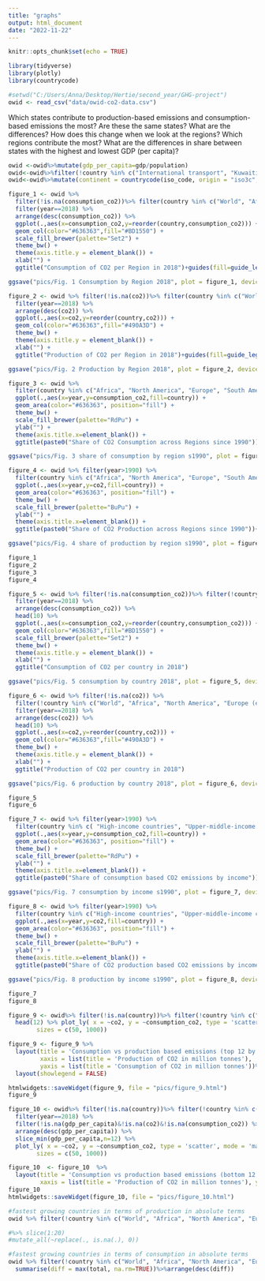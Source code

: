 ```yaml
---
title: "graphs"
output: html_document
date: "2022-11-22"
---
```


```r
knitr::opts_chunk$set(echo = TRUE)
```

```r
library(tidyverse)
library(plotly)
library(countrycode)
```

```r
#setwd("C:/Users/Anna/Desktop/Hertie/second_year/GHG-project")
owid <- read_csv("data/owid-co2-data.csv")
```

Which states contribute to production-based emissions and consumption-based emissions the most? Are these the same states? What are the differences?
How does this change when we look at the regions? Which regions contribute the most? 
What are the differences in share between states with the highest and lowest GDP (per capita)?

```r
owid <-owid%>%mutate(gdp_per_capita=gdp/population)
owid<-owid%>%filter(!country %in% c("International transport", "Kuwaiti Oil Fires"))
owid<-owid%>%mutate(continent = countrycode(iso_code, origin = "iso3c", destination = "continent"))
```

```r
figure_1 <- owid %>% 
  filter(!is.na(consumption_co2))%>% filter(country %in% c("World", "Africa", "North America", "Europe (excl. EU-28)", "South America", "Asia", "Australia", "Asia (excl. China & India)", "European Union (28)", "North America (excl. USA)", "Oceania", "Antarctica"))%>%
  filter(year==2018) %>% 
  arrange(desc(consumption_co2)) %>% 
  ggplot(.,aes(x=consumption_co2,y=reorder(country,consumption_co2))) +
  geom_col(color="#636363",fill="#BD1550") +
  scale_fill_brewer(palette="Set2") +
  theme_bw() +
  theme(axis.title.y = element_blank()) +
  xlab("") +
  ggtitle("Consumption of CO2 per Region in 2018")+guides(fill=guide_legend(title=" "))

ggsave("pics/Fig. 1 Consumption by Region 2018", plot = figure_1, device = "png", width = 10, height = 8)
```

```r
figure_2 <- owid %>% filter(!is.na(co2))%>% filter(country %in% c("World", "Africa", "North America", "Europe (excl. EU-28)", "South America", "Asia", "Australia", "Asia (excl. China & India)", "European Union (28)", "North America (excl. USA)", "Oceania", "Antarctica"))%>%
  filter(year==2018) %>% 
  arrange(desc(co2)) %>% 
  ggplot(.,aes(x=co2,y=reorder(country,co2))) +
  geom_col(color="#636363",fill="#490A3D") +
  theme_bw() +
  theme(axis.title.y = element_blank()) +
  xlab("") +
  ggtitle("Production of CO2 per Region in 2018")+guides(fill=guide_legend(title=" "))

ggsave("pics/Fig. 2 Production by Region 2018", plot = figure_2, device = "png", width = 10, height = 8)
```

```r
figure_3 <- owid %>% 
  filter(country %in% c("Africa", "North America", "Europe", "South America", "Asia", "Australia", "Asia (excl. China & India)", "North America (excl. USA)", "Oceania", "Antarctica")) %>% 
  ggplot(.,aes(x=year,y=consumption_co2,fill=country)) +
  geom_area(color="#636363", position="fill") +
  theme_bw() +
  scale_fill_brewer(palette="RdPu") +
  ylab("") +
  theme(axis.title.x=element_blank()) +
  ggtitle(paste0("Share of CO2 Consumption across Regions since 1990"))+guides(fill=guide_legend(title=" "))

ggsave("pics/Fig. 3 share of consumption by region s1990", plot = figure_3, device = "png", width = 10, height = 8)
```

```r
figure_4 <- owid %>% filter(year>1990) %>%
  filter(country %in% c("Africa", "North America", "Europe", "South America", "Asia", "Australia", "Asia (excl. China & India)", "North America (excl. USA)", "Oceania", "Antarctica")) %>% 
  ggplot(.,aes(x=year,y=co2,fill=country)) +
  geom_area(color="#636363", position="fill") +
  theme_bw() +
  scale_fill_brewer(palette="BuPu") +
  ylab("") +
  theme(axis.title.x=element_blank()) +
  ggtitle(paste0("Share of CO2 Production across Regions since 1990"))+guides(fill=guide_legend(title=" "))

ggsave("pics/Fig. 4 share of production by region s1990", plot = figure_4, device = "png", width = 10, height = 8)
```

```r
figure_1
figure_2
figure_3
figure_4
```


```r
figure_5 <- owid %>% filter(!is.na(consumption_co2))%>% filter(!country %in% c("World", "Africa", "North America", "Europe (excl. EU-28)", "South America", "Asia", "Australia", "Asia (excl. China & India)", "European Union (28)", "Europe","Europe (excl. EU-27)", "European Union (27)", "High-income countries", "Upper-middle-income countries", "Lower-middle-income countries", "North America (excl. USA)","Oceania", "Antarctica"))%>%
  filter(year==2018) %>% 
  arrange(desc(consumption_co2)) %>% 
  head(10) %>% 
  ggplot(.,aes(x=consumption_co2,y=reorder(country,consumption_co2))) +
  geom_col(color="#636363",fill="#BD1550") +
  scale_fill_brewer(palette="Set2") +
  theme_bw() +
  theme(axis.title.y = element_blank()) +
  xlab("") +
  ggtitle("Consumption of CO2 per country in 2018")

ggsave("pics/Fig. 5 consumption by country 2018", plot = figure_5, device = "png", width = 10, height = 8)
```

```r
figure_6 <- owid %>% filter(!is.na(co2)) %>% 
  filter(!country %in% c("World", "Africa", "North America", "Europe (excl. EU-28)", "South America", "Asia", "Australia", "Asia (excl. China & India)", "European Union (28)", "Europe","Europe (excl. EU-27)", "European Union (27)", "High-income countries", "Upper-middle-income countries", "Lower-middle-income countries", "North America (excl. USA)",  "Oceania", "Antarctica")) %>%
  filter(year==2018) %>% 
  arrange(desc(co2)) %>% 
  head(10) %>% 
  ggplot(.,aes(x=co2,y=reorder(country,co2))) +
  geom_col(color="#636363",fill="#490A3D") +
  theme_bw() +
  theme(axis.title.y = element_blank()) +
  xlab("") +
  ggtitle("Production of CO2 per country in 2018")

ggsave("pics/Fig. 6 production by country 2018", plot = figure_6, device = "png", width = 10, height = 8)
```


```r
figure_5
figure_6
```

```r
figure_7 <- owid %>% filter(year>1990) %>%
  filter(country %in% c( "High-income countries", "Upper-middle-income countries", "Lower-middle-income countries", "Low-income countries")) %>% 
  ggplot(.,aes(x=year,y=consumption_co2,fill=country)) +
  geom_area(color="#636363", position="fill") +
  theme_bw() +
  scale_fill_brewer(palette="RdPu") +
  ylab("") +
  theme(axis.title.x=element_blank()) +
  ggtitle(paste0("Share of consumption based CO2 emissions by income"))+guides(fill=guide_legend(title=" "))

ggsave("pics/Fig. 7 consumption by income s1990", plot = figure_7, device = "png", width = 10, height = 8)

figure_8 <- owid %>% filter(year>1990) %>%
  filter(country %in% c("High-income countries", "Upper-middle-income countries", "Lower-middle-income countries", "Low-income countries")) %>% 
  ggplot(.,aes(x=year,y=co2,fill=country)) +
  geom_area(color="#636363", position="fill") +
  theme_bw() +
  scale_fill_brewer(palette="BuPu") +
  ylab("") +
  theme(axis.title.x=element_blank()) +
  ggtitle(paste0("Share of CO2 production based CO2 emissions by income"))+guides(fill=guide_legend(title=" "))

ggsave("pics/Fig. 8 production by income s1990", plot = figure_8, device = "png", width = 10, height = 8)
```

```r
figure_7
figure_8
```

```r
figure_9 <- owid%>% filter(!is.na(country))%>% filter(!country %in% c("World", "Africa", "North America", "Europe (excl. EU-28)", "South America", "Asia","Asia (excl. China & India)", "European Union (28)", "Europe","Europe (excl. EU-27)", "European Union (27)", "High-income countries", "Upper-middle-income countries", "Lower-middle-income countries", "North America (excl. USA)", "Oceania", "Antarctica")) %>%filter(year==2018) %>%  filter(!is.na(gdp_per_capita)&!is.na(co2)&!is.na(consumption_co2))%>%arrange(desc(gdp_per_capita)) %>% 
  head(12) %>% plot_ly( x = ~co2, y = ~consumption_co2, type = 'scatter', mode = 'markers', size = ~gdp_per_capita, color = ~country, colors = 'Paired',
        sizes = c(50, 1000))

figure_9 <- figure_9 %>%
  layout(title = 'Consumption vs production based emissions (top 12 by GDP per capita)',
         xaxis = list(title = 'Production of CO2 in million tonnes'), 
         yaxis = list(title = 'Consumption of CO2 in million tonnes'))%>%  
  layout(showlegend = FALSE)

htmlwidgets::saveWidget(figure_9, file = "pics/figure_9.html")
figure_9
```



```r
figure_10 <- owid%>% filter(!is.na(country))%>% filter(!country %in% c("World", "Africa", "North America", "Europe (excl. EU-28)", "South America", "Asia","Asia (excl. China & India)", "European Union (28)", "Europe","Europe (excl. EU-27)", "European Union (27)", "High-income countries", "Upper-middle-income countries", "Lower-middle-income countries", "North America (excl. USA)", "Oceania", "Antarctica"))%>%
  filter(year==2018) %>%
  filter(!is.na(gdp_per_capita)&!is.na(co2)&!is.na(consumption_co2)) %>%
  arrange(desc(gdp_per_capita)) %>% 
  slice_min(gdp_per_capita,n=12) %>% 
  plot_ly( x = ~co2, y = ~consumption_co2, type = 'scatter', mode = 'markers', size = ~gdp_per_capita, color = ~country, colors = 'Paired',
        sizes = c(50, 1000))

figure_10  <- figure_10  %>%
  layout(title = 'Consumption vs production based emissions (bottom 12 by GDP per capita)',
         xaxis = list(title = 'Production of CO2 in million tonnes'), yaxis = list(title = 'Consumption of CO2 in million tonnes'))
figure_10
htmlwidgets::saveWidget(figure_10, file = "pics/figure_10.html")
```

```r
#fastest growing countries in terms of production in absolute terms
owid %>% filter(!country %in% c("World", "Africa", "North America", "Europe (excl. EU-28)", "South America", "Asia","Asia (excl. China & India)", "European Union (28)", "Europe","Europe (excl. EU-27)", "European Union (27)", "High-income countries", "Upper-middle-income countries", "Lower-middle-income countries","Low-income countries", "North America (excl. USA)", "Oceania", "Antarctica"))%>% filter(year %in% c(1990, 2018))%>% select(country, year, cumulative_co2, continent)%>% pivot_wider(names_from = year, values_from = cumulative_co2)%>%mutate(diff=`2018`-`1990`)%>%arrange(desc(diff))%>% filter(!is.na(`2018`) & !is.na(`1990`))

#%>% slice(1:20)
#mutate_all(~replace(., is.na(.), 0))
```

```r
#fastest growing countries in terms of consumption in absolute terms
owid %>% filter(!country %in% c("World", "Africa", "North America", "Europe (excl. EU-28)", "South America", "Asia","Asia (excl. China & India)", "European Union (28)", "Europe","Europe (excl. EU-27)", "European Union (27)", "High-income countries", "Upper-middle-income countries", "Lower-middle-income countries","Low-income countries", "North America (excl. USA)", "Oceania", "Antarctica"))%>%select(country, year, consumption_co2, continent)%>%filter(year %in% 1990:2018)%>%group_by(country)%>%filter(!is.na(consumption_co2))%>%summarise(total=cumsum(consumption_co2))%>%
  summarise(diff = max(total, na.rm=TRUE))%>%arrange(desc(diff))
```


